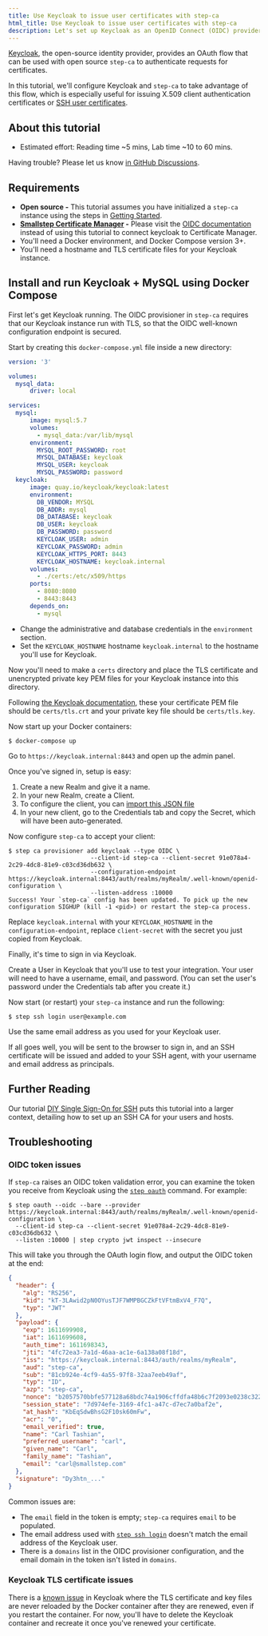 ```yaml
---
title: Use Keycloak to issue user certificates with step-ca
html_title: Use Keycloak to issue user certificates with step-ca
description: Let's set up Keycloak as an OpenID Connect (OIDC) provider for step-ca's OIDC provisioner
---
```



[Keycloak](https://www.keycloak.org/), the open-source identity provider,
provides an OAuth flow that can be used with open source `step-ca` to authenticate requests for certificates.

In this tutorial, we'll configure Keycloak and `step-ca` to take advantage of this flow,
which is especially useful for issuing X.509 client authentication certificates or
[SSH user certificates](../step-ca/basic-certificate-authority-operations.mdx#working-with-ssh-certificates).

## About this tutorial

- Estimated effort: Reading time ~5 mins, Lab time ~10 to 60 mins.

<Alert severity="info">
  <div>
    Having trouble? Please let us know <a href="https://github.com/smallstep/certificates/discussions">in GitHub Discussions</a>.
  </div>
</Alert>

## Requirements

- **Open source -** This tutorial assumes you have initialized a `step-ca` instance using the steps in [Getting Started](../step-ca/getting-started.mdx). 
- **[Smallstep Certificate Manager](https://smallstep.com/certificate-manager) -** Please visit the [OIDC documentation](../certificate-manager/oidc.mdx) instead of using this tutorial to connect keycloak to Certificate Manager.
- You'll need a Docker environment, and Docker Compose version 3+.
- You'll need a hostname and TLS certificate files for your Keycloak instance.

## Install and run Keycloak + MySQL using Docker Compose

First let's get Keycloak running.
The OIDC provisioner in `step-ca` requires that our Keycloak instance run with TLS,
so that the OIDC well-known configuration endpoint is secured.

Start by creating this `docker-compose.yml` file inside a new directory:

```yml
version: '3'

volumes:
  mysql_data:
      driver: local

services:
  mysql:
      image: mysql:5.7
      volumes:
        - mysql_data:/var/lib/mysql
      environment:
        MYSQL_ROOT_PASSWORD: root
        MYSQL_DATABASE: keycloak
        MYSQL_USER: keycloak
        MYSQL_PASSWORD: password
  keycloak:
      image: quay.io/keycloak/keycloak:latest
      environment:
        DB_VENDOR: MYSQL
        DB_ADDR: mysql
        DB_DATABASE: keycloak
        DB_USER: keycloak
        DB_PASSWORD: password
        KEYCLOAK_USER: admin
        KEYCLOAK_PASSWORD: admin
        KEYCLOAK_HTTPS_PORT: 8443
        KEYCLOAK_HOSTNAME: keycloak.internal
      volumes:
        - ./certs:/etc/x509/https
      ports:
        - 8080:8080
        - 8443:8443
      depends_on:
        - mysql
```

* Change the administrative and database credentials in the `environment` section.
* Set the `KEYCLOAK_HOSTNAME` hostname `keycloak.internal` to the hostname you'll use for Keycloak.

Now you'll need to make a `certs` directory
and place the TLS certificate and unencrypted private key PEM files for your Keycloak instance into this directory.

Following [the Keycloak documentation](https://www.keycloak.org/server/enabletls),
these your certificate PEM file should be `certs/tls.crt` and your private key file should be `certs/tls.key`.

Now start up your Docker containers:

```shell-session
$ docker-compose up
```

Go to `https://keycloak.internal:8443` and open up the admin panel.

Once you've signed in, setup is easy:
1. Create a new Realm and give it a name.
2. In your new Realm, create a Client.
3. To configure the client, you can [import this JSON file](https://gist.github.com/tashian/2299ea8b0ee0236267659f3a92ef7cea)
4. In your new client, go to the Credentials tab and copy the Secret, which will have been auto-generated.

Now configure `step-ca` to accept your client:

```shell-session
$ step ca provisioner add keycloak --type OIDC \
                       --client-id step-ca --client-secret 91e078a4-2c29-4dc8-81e9-c03cd36db632 \
                       --configuration-endpoint https://keycloak.internal:8443/auth/realms/myRealm/.well-known/openid-configuration \
                       --listen-address :10000
Success! Your `step-ca` config has been updated. To pick up the new configuration SIGHUP (kill -1 <pid>) or restart the step-ca process.
```

Replace `keycloak.internal` with your `KEYCLOAK_HOSTNAME` in the `configuration-endpoint`,
replace `client-secret` with the secret you just copied from Keycloak.

Finally, it's time to sign in via Keycloak.

Create a User in Keycloak that you'll use to test your integration.
Your user will need to have a username, email, and password.
(You can set the user's password under the Credentials tab after you create it.)

Now start (or restart) your `step-ca` instance and run the following:

```shell-session
$ step ssh login user@example.com
```

Use the same email address as you used for your Keycloak user.

If all goes well, you will be sent to the browser to sign in,
and an SSH certificate will be issued and added to your SSH agent,
with your username and email address as principals.

## Further Reading

Our tutorial [DIY Single Sign-On for SSH](https://smallstep.com/blog/diy-single-sign-on-for-ssh/) puts this tutorial into a larger context,
detailing how to set up an SSH CA for your users and hosts.

## Troubleshooting

### OIDC token issues

If `step-ca` raises an OIDC token validation error, you can examine the token you receive from Keycloak using the [`step oauth`](../step-cli/reference/oauth/) command. For example:

```shell-session
$ step oauth --oidc --bare --provider https://keycloak.internal:8443/auth/realms/myRealm/.well-known/openid-configuration \
  --client-id step-ca --client-secret 91e078a4-2c29-4dc8-81e9-c03cd36db632 \
  --listen :10000 | step crypto jwt inspect --insecure
```

This will take you through the OAuth login flow, and output the OIDC token at the end:

```json
{
  "header": {
    "alg": "RS256",
    "kid": "kT-3LAwid2pN0OYusTJF7WMPBGCZkFtVFtmBxV4_F7Q",
    "typ": "JWT"
  },
  "payload": {
    "exp": 1611699908,
    "iat": 1611699608,
    "auth_time": 1611698343,
    "jti": "4fc72ea3-7a1d-46aa-ac1e-6a138a08f18d",
    "iss": "https://keycloak.internal:8443/auth/realms/myRealm",
    "aud": "step-ca",
    "sub": "81cb924e-4cf9-4a55-97f8-32aa7eeb49af",
    "typ": "ID",
    "azp": "step-ca",
    "nonce": "b2057570bbfe577128a68bdc74a1906cffdfa48b6c7f2093e0238c322f9bcdcb",
    "session_state": "7d974efe-3169-4fc1-a47c-d7ec7a0baf2e",
    "at_hash": "KbEqSdwBhsG2F10sk60mFw",
    "acr": "0",
    "email_verified": true,
    "name": "Carl Tashian",
    "preferred_username": "carl",
    "given_name": "Carl",
    "family_name": "Tashian",
    "email": "carl@smallstep.com"
  },
  "signature": "Dy3htn_..."
}
```

Common issues are:
* The `email` field in the token is empty; `step-ca` requires `email` to be populated.
* The email address used with [`step ssh login`](../step-cli/reference/ssh/login) doesn't match the email address of the Keycloak user.
* There is a `domains` list in the OIDC provisioner configuration, and the email domain in the token isn't listed in `domains`.

### Keycloak TLS certificate issues

There is a [known issue](https://issues.redhat.com/browse/KEYCLOAK-16927) in Keycloak
where the TLS certificate and key files are never reloaded by the Docker container after they are renewed,
even if you restart the container.
For now, you'll have to delete the Keycloak container and recreate it once you've renewed your certificate.
